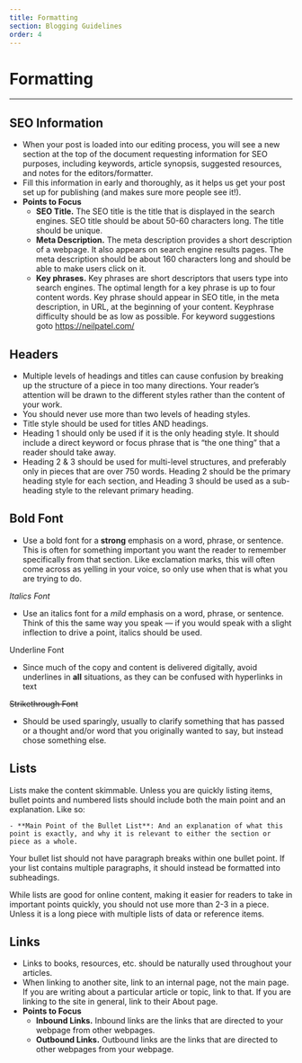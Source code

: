 ```yaml
---
title: Formatting
section: Blogging Guidelines
order: 4
---
```


# Formatting
----

## SEO Information

- When your post is loaded into our editing process, you will see a new section at the top of the document requesting information for SEO purposes, including keywords, article synopsis, suggested resources, and notes for the editors/formatter. 
- Fill this information in early and thoroughly, as it helps us get your post set up for publishing (and makes sure more people see it!). 
- **Points to Focus**
    - **SEO Title.** The SEO title is the title that is displayed in the search engines. SEO title should be about 50-60 characters long. The title should be unique. 
    - **Meta Description.** The meta description provides a short description of a webpage. It also appears on search engine results pages. The meta description should be about 160 characters long and should be able to make users click on it.
    - **Key phrases.** Key phrases are short descriptors that users type into search engines. The optimal length for a key phrase is up to four content words. Key phrase should appear in SEO title, in the meta description, in URL, at the beginning of your content. Keyphrase difficulty should be as low as possible. For keyword suggestions goto https://neilpatel.com/

## Headers

- Multiple levels of headings and titles can cause confusion by breaking up the structure of a piece in too many directions. Your reader’s attention will be drawn to the different styles rather than the content of your work.
- You should never use more than two levels of heading styles.
- Title style should be used for titles AND headings. 
- Heading 1 should only be used if it is the only heading style. It should include a direct keyword or focus phrase that is “the one thing” that a reader should take away.
- Heading 2 & 3 should be used for multi-level structures, and preferably only in pieces that are over 750 words. Heading 2 should be the primary heading style for each section, and Heading 3 should be used as a sub-heading style to the relevant primary heading.

## Bold Font

- Use a bold font for a **strong** emphasis on a word, phrase, or sentence. This is often for something important you want the reader to remember specifically from that section. Like exclamation marks, this will often come across as yelling in your voice, so only use when that is what you are trying to do.

*Italics Font*

- Use an italics font for a *mild* emphasis on a word, phrase, or sentence. Think of this the same way you speak — if you would speak with a slight inflection to drive a point, italics should be used.

Underline Font

- Since much of the copy and content is delivered digitally, avoid underlines in **all** situations, as they can be confused with hyperlinks in text

~~Strikethrough Font~~

- Should be used sparingly, usually to clarify something that has passed or a thought and/or word that you originally wanted to say, but instead chose something else.

## Lists

Lists make the content skimmable. Unless you are quickly listing items, bullet points and numbered lists should include both the main point and an explanation. Like so:

    - **Main Point of the Bullet List**: And an explanation of what this point is exactly, and why it is relevant to either the section or piece as a whole.

Your bullet list should not have paragraph breaks within one bullet point. If your list contains multiple paragraphs, it should instead be formatted into subheadings.

While lists are good for online content, making it easier for readers to take in important points quickly, you should not use more than 2-3 in a piece. Unless it is a long piece with multiple lists of data or reference items.

## Links

- Links to books, resources, etc. should be naturally used throughout your articles. 
- When linking to another site, link to an internal page, not the main page. If you are writing about a particular article or topic, link to that. If you are linking to the site in general, link to their About page.
- **Points to Focus**
    - **Inbound Links.** Inbound links are the links that are directed to your webpage from other webpages.
    - **Outbound Links.** Outbound links are the links that are directed to other webpages from your webpage.
